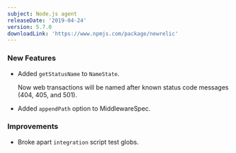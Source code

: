 ```yaml
---
subject: Node.js agent
releaseDate: '2019-04-24'
version: 5.7.0
downloadLink: 'https://www.npmjs.com/package/newrelic'
---
```


### New Features

* Added `getStatusName` to `NameState`.

  Now web transactions will be named after known status code messages (404, 405, and 501).
* Added `appendPath` option to MiddlewareSpec.

### Improvements

* Broke apart `integration` script test globs.
